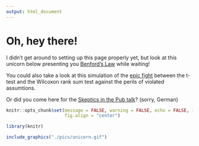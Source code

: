 ```yaml
---
output: html_document
---
```


# Oh, hey there!

I didn't get around to setting up this page properly yet, but look at this unicorn below presenting you [Benford's Law](https://en.wikipedia.org/wiki/Benford%27s_law) while waiting!

You could also take a look at this simulation of the [epic fight](https://einglasrotwein.github.io/wilcoxon_wars) between the t-test and the Wilcoxon rank sum test against the perils of violated assumtions.

Or did you come here for the [Skeptics in the Pub talk](https://einglasrotwein.github.io/skeptics_praesi)? (sorry, German)

```r
knitr::opts_chunk$set(message = FALSE, warning = FALSE, echo = FALSE, include = TRUE, 
                      fig.align = "center")

library(knitr)
```

```r
include_graphics("./pics/unicorn.gif")
```
